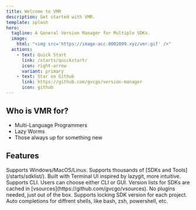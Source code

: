 ```yaml
---
title: Welcome to VMR
description: Get started with VMR.
template: splash
hero:
  tagline: A General Version Manager for Multiple SDKs.
  image:
    html: "<img src='https://image-acc.0002099.xyz/vmr.gif' />"
  actions:
    - text: Quick Start
      link: /starts/quickstart/
      icon: right-arrow
      variant: primary
    - text: Star on Github
      link: https://github.com/gvcgo/version-manager
      icon: github
---
```


## Who is VMR for?

- Multi-Language Programmers
- Lazy Worms
- Those always up for something new


## Features

<CardGrid>
  <Card title="Cross-platform" icon="list-format">
    Supports Windows/MacOS/Linux.
  </Card>
  <Card title="Supports multi SDKs" icon="list-format">
    Supports thousands of [SDKs and Tools](/starts/sdklist/).
  </Card>
  <Card title="Easy to use" icon="list-format">
    Built with Terminal UI inspired by lazygit, more intuitive.
  </Card>
  <Card title="user-friendly" icon="list-format">
    Supports CLI. Users can choose either CLI or GUI.
  </Card>
  <Card title="Fast & Stable" icon="rocket">
    Version lists for SDKs are cached in
    [vsources](https://github.com/gvcgo/vsources).
  </Card>
  <Card title="All-in-one" icon="puzzle">
    No plugins needed, just out of the box.
  </Card>
  <Card title="Lock SDK version for a project" icon="seti:lock">
    Supports locking SDK version for each project.
  </Card>
  <Card title="Atuo completions" icon="list-format">
    Auto completions for diffrent shells, like bash, zsh, powershell, etc.
  </Card>
</CardGrid>
